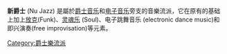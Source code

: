 {{unreferenced|time=2017-02-09T04:09:37+00:00}}
'''新爵士''' (Nu Jazz) 是屬於[[爵士音乐|爵士音乐]]和[[电子音乐|电子音乐]]旁支的音樂流派，它在原有的基础上加上[[放克|放克]](Funk)、[[灵魂乐|灵魂乐]] (Soul)、电子跳舞音乐 (electronic dance music)和即兴演奏(free improvisation)等元素。

[[Category:爵士樂流派|Category:爵士樂流派]]
